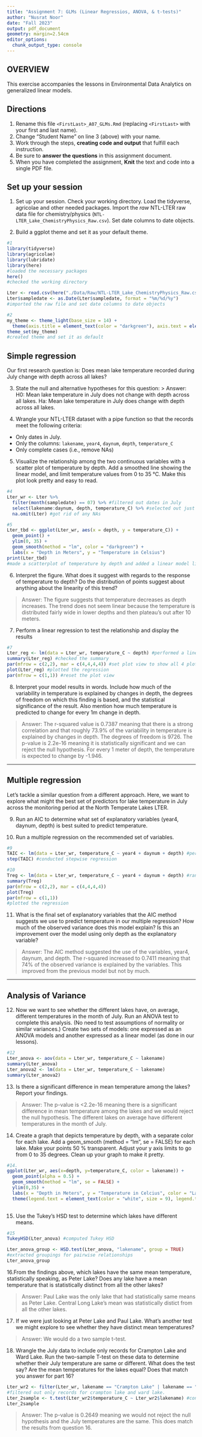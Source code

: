 ```yaml
---
title: "Assignment 7: GLMs (Linear Regressios, ANOVA, & t-tests)"
author: "Nusrat Noor"
date: "Fall 2023"
output: pdf_document
geometry: margin=2.54cm
editor_options: 
  chunk_output_type: console
---
```


## OVERVIEW

This exercise accompanies the lessons in Environmental Data Analytics on generalized linear models. 

## Directions
1. Rename this file `<FirstLast>_A07_GLMs.Rmd` (replacing `<FirstLast>` with your first and last name).
2. Change "Student Name" on line 3 (above) with your name.
3. Work through the steps, **creating code and output** that fulfill each instruction.
4. Be sure to **answer the questions** in this assignment document.
5. When you have completed the assignment, **Knit** the text and code into a single PDF file.


## Set up your session 
1. Set up your session. Check your working directory. Load the tidyverse, agricolae and other needed packages. Import the *raw* NTL-LTER raw data file for chemistry/physics (`NTL-LTER_Lake_ChemistryPhysics_Raw.csv`). Set date columns to date objects.

2. Build a ggplot theme and set it as your default theme.

```r
#1
library(tidyverse) 
library(agricolae)
library(lubridate)
library(here)
#loaded the necessary packages
here()
#checked the working directory

Lter <- read.csv(here("./Data/Raw/NTL-LTER_Lake_ChemistryPhysics_Raw.csv"), stringsAsFactors = TRUE)
Lter$sampledate <- as.Date(Lter$sampledate, format = "%m/%d/%y")
#imported the raw file and set date columns to date objects

#2
my_theme <- theme_light(base_size = 14) +
  theme(axis.title = element_text(color = "darkgreen"), axis.text = element_text(color = "darkgreen"), legend.position = "right", legend.background = element_rect(fill = "darkgreen"), panel.background = element_rect(fill = "lightgrey"), panel.grid = element_line(color = "black"))
theme_set(my_theme)
#created theme and set it as default  

```

## Simple regression
Our first research question is: Does mean lake temperature recorded during July change with depth across all lakes?

3. State the null and alternative hypotheses for this question:
> Answer:
H0: Mean lake temperature in July does not change with depth across all lakes.
Ha: Mean lake temperature in July does change with depth across all lakes.


4.  Wrangle your NTL-LTER dataset with a pipe function so that the records meet the following criteria: 
 * Only dates in July. 
 * Only the columns: `lakename`, `year4`, `daynum`, `depth`, `temperature_C`
 * Only complete cases (i.e., remove NAs)

5. Visualize the relationship among the two continuous variables with a scatter plot of temperature by depth. Add a smoothed line showing the linear model, and limit temperature values from 0 to 35 °C. Make this plot look pretty and easy to read.

```r
#4
Lter_wr <- Lter %>%
  filter(month(sampledate) == 07) %>% #filtered out dates in July
  select(lakename:daynum, depth, temperature_C) %>% #selected out just the desired columns
  na.omit(Lter) #got rid of any NAs

#5
Lter_tbd <- ggplot(Lter_wr, aes(x = depth, y = temperature_C)) +
  geom_point() +
  ylim(0, 35) +
  geom_smooth(method = "lm", color = "darkgreen") +
  labs(x = "Depth in Meters", y = "Temperature in Celsius")
print(Lter_tbd)
#made a scatterplot of temperature by depth and added a linear model line, added ylimits and changed the labels to make it look nicer
```


6. Interpret the figure. What does it suggest with regards to the response of temperature to depth? Do the distribution of points suggest about anything about the linearity of this trend?

> Answer: The figure suggests that temperature decreases as depth increases. The trend does not seem linear because the temperature is distributed fairly wide in lower depths and then plateau's out after 10 meters. 


7. Perform a linear regression to test the relationship and display the results

```r
#7
Lter_reg <- lm(data = Lter_wr, temperature_C ~ depth) #performed a linear regression
summary(Lter_reg) #checked the summary
par(mfrow = c(2,2), mar = c(4,4,4,4)) #set plot view to show all 4 plots at the same time
plot(Lter_reg) #plotted the regression
par(mfrow = c(1,1)) #reset the plot view
```


8. Interpret your model results in words. Include how much of the variability in temperature is explained by changes in depth, the degrees of freedom on which this finding is based, and the statistical significance of the result. Also mention how much temperature is predicted to change for every 1m change in depth. 

> Answer: The r-squared value is 0.7387 meaning that there is a strong correlation and that roughly 73.9% of the variability in temperature is explained by changes in depth. The degrees of freedom is 9726. The p-value is 2.2e-16 meaning it is statistically significant and we can reject the null hypothesis. For every 1 meter of depth, the temperature is expected to change by -1.946. 


---

## Multiple regression
Let's tackle a similar question from a different approach. Here, we want to explore what might the best set of predictors for lake temperature in July across the monitoring period at the North Temperate Lakes LTER. 


9. Run an AIC to determine what set of explanatory variables (year4, daynum, depth) is best suited to predict temperature.

10. Run a multiple regression on the recommended set of variables. 

```r
#9
TAIC <- lm(data = Lter_wr, temperature_C ~ year4 + daynum + depth) #performed linear regression 
step(TAIC) #conducted stepwise regression

#10
Treg <- lm(data = Lter_wr, temperature_C ~ year4 + daynum + depth) #ran multiple regression for the recommended set of variables
summary(Treg)
par(mfrow = c(2,2), mar = c(4,4,4,4))
plot(Treg)
par(mfrow = c(1,1))
#plotted the regression
```

11. What is the final set of explanatory variables that the AIC method suggests we use to predict temperature in our multiple regression? How much of the observed variance does this model explain? Is this an improvement over the model using only depth as the explanatory variable?

> Answer: The AIC method suggested the use of the variables, year4, daynum, and depth. The r-squared increased to 0.7411 meaning that 74% of the observed variance is explained by the variables. This improved from the previous model but not by much. 



---
## Analysis of Variance

12. Now we want to see whether the different lakes have, on average, different temperatures in the month of July. Run an ANOVA test to complete this analysis. (No need to test assumptions of normality or similar variances.) Create two sets of models: one expressed as an ANOVA models and another expressed as a linear model (as done in our lessons).

```r
#12
Lter_anova <- aov(data = Lter_wr, temperature_C ~ lakename)
summary(Lter_anova)
Lter_anova2 <- lm(data = Lter_wr, temperature_C ~ lakename)
summary(Lter_anova2)
```

13. Is there a significant difference in mean temperature among the lakes? Report your findings. 

> Answer: The p-value is <2.2e-16 meaning there is a significant difference in mean temperature among the lakes and we would reject the null hypothesis. The different lakes on average have different temperatures in the month of July. 



14. Create a graph that depicts temperature by depth, with a separate color for each lake. Add a geom_smooth (method = "lm", se = FALSE) for each lake. Make your points 50 % transparent. Adjust your y axis limits to go from 0 to 35 degrees. Clean up your graph to make it pretty. 

```r
#14.
ggplot(Lter_wr, aes(x=depth, y=temperature_C, color = lakename)) +
  geom_point(alpha = 0.5) +
  geom_smooth(method = "lm", se = FALSE) +
  ylim(0,35) +
  labs(x = "Depth in Meters", y = "Temperature in Celcius", color = "Lakename") +
  theme(legend.text = element_text(color = "white", size = 9), legend.title = element_text(color = "white", size = 9))
  

```

15. Use the Tukey's HSD test to determine which lakes have different means.

```r
#15
TukeyHSD(Lter_anova) #computed Tukey HSD

Lter_anova_group <- HSD.test(Lter_anova, "lakename", group = TRUE) 
#extracted groupings for pairwise relationships
Lter_anova_group
```

16.From the findings above, which lakes have the same mean temperature, statistically speaking, as Peter Lake? Does any lake have a mean temperature that is statistically distinct from all the other lakes?

>Answer: Paul Lake was the only lake that had statistically same means as Peter Lake. Central Long Lake's mean was statistically distict from all the other lakes. 

 

17. If we were just looking at Peter Lake and Paul Lake. What's another test we might explore to see whether they have distinct mean temperatures? 

>Answer: We would do a two sample t-test.



18. Wrangle the July data to include only records for Crampton Lake and Ward Lake. Run the two-sample T-test on these data to determine whether their July temperature are same or different. What does the test say? Are the mean temperatures for the lakes equal? Does that match you answer for part 16?

```r
Lter_wr2 <- filter(Lter_wr, lakename == "Crampton Lake" | lakename == "Ward Lake")
#filtered out only records for crampton lake and ward lake. 
Lter_2sample <- t.test(Lter_wr2$temperature_C ~ Lter_wr2$lakename) #conducted two sample t-test
Lter_2sample

```

>Answer: The p-value is 0.2649 meaning we would not reject the null hypothesis and the July temperatures are the same. This does match the results from question 16. 

